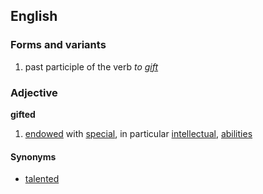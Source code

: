 ==English==
===Forms and variants===
# past participle of the verb ''to [[gift]]''
===Adjective===
'''gifted'''
# [[endow]]ed with [[special]], in particular [[intellectual]], [[ability|abilities]]
====Synonyms====
*[[talented]]